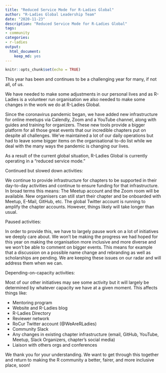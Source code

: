 ```yaml
---
title: "Reduced Service Mode for R-Ladies Global"
author: "R-Ladies Global Leadership Team"
date: "2020-11-23"
description: "Reduced Service Mode for R-Ladies Global"
tags: 
- community
categories:
- r-ladies
output: 
  html_document:
    keep_md: yes
---
```


```r
knitr::opts_chunk$set(echo = TRUE)
```

This year has been and continues to be a challenging year for many, if not all, of us.

We have needed to make some adjustments in our personal lives and as R-Ladies is a volunteer run organisation we also needed to make some changes in the work we do at R-Ladies Global.

Since the coronavirus pandemic began, we have added new infrastructure for online meetups via Calendly, Zoom and a YouTube channel, along with guides and training for organizers. These new tools provide a bigger platform for all those great events that our incredible chapters put on despite all challenges. We've maintained a lot of our daily operations but had to leave some bigger items on the organisational to-do list while we deal with the many ways the pandemic is changing our lives.

As a result of the current global situation, R-Ladies Global is currently operating in a "reduced service mode."

Continued but slowed down activities:

We continue to provide infrastructure for chapters to be supported in their day-to-day activities and continue to ensure funding for that infrastructure. In broad terms this means: The Meetup account and the Zoom room will be available. New organisers can still start their chapter and be onboarded with Meetup, E-Mail, GitHub, etc. The global Twitter account is running to amplify the chapter accounts. However, things likely will take longer than usual.

Paused activities:

In order to provide this, we have to largely pause work on a lot of initiatives we deeply care about. We won't be making the progress we had hoped for this year on making the organisation more inclusive and more diverse and we won’t be able to comment on bigger events. This means for example that a discussion on a possible name change and rebranding as well as scholarships are pending. We are keeping these issues on our radar and will address them when we can.

Depending-on-capacity activities:

Most of our other initiatives may see some activity but it will largely be determined by whatever capacity we have at a given moment. This affects things like: 

* Mentoring program
* Website and R-Ladies blog
* R-Ladies Directory
* Reviewer network
* RoCur Twitter account (@WeAreRLadies)
* Community Slack
* Any changes in existing chapter infrastructure (email, GitHub, YouTube, Meetup, Slack Organizers, chapter’s social media)
* Liaison with others orgs and conferences

We thank you for your understanding. We want to get through this together and return to making the R community a better, fairer, and more inclusive place, soon!
